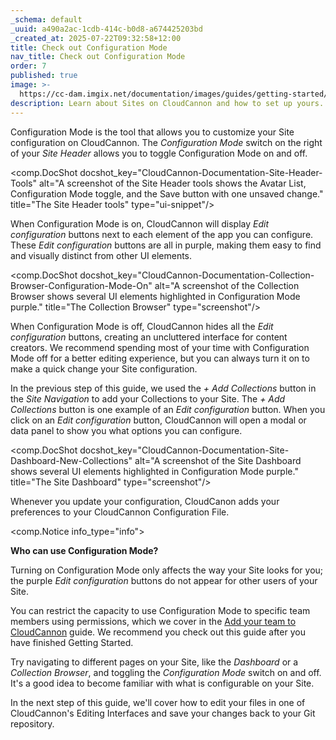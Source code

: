 ```yaml
---
_schema: default
_uuid: a490a2ac-1cdb-414c-b0d8-a674425203bd
_created_at: 2025-07-22T09:32:58+12:00
title: Check out Configuration Mode
nav_title: Check out Configuration Mode
order: 7
published: true
image: >-
  https://cc-dam.imgix.net/documentation/images/guides/getting-started/guide-thumbnails/CloudCannon-Getting-Started-Thumbnail-Universal.png
description: Learn about Sites on CloudCannon and how to set up yours.
---
```

Configuration Mode is the tool that allows you to customize your Site configuration on CloudCannon. The *Configuration Mode* switch on the right of your *Site Header* allows you to toggle Configuration Mode on and off.

<comp.DocShot docshot_key="CloudCannon-Documentation-Site-Header-Tools" alt="A screenshot of the Site Header tools shows the Avatar List, Configuration Mode toggle, and the Save button with one unsaved change." title="The Site Header tools" type="ui-snippet"/>

When Configuration Mode is on, CloudCannon will display *Edit configuration* buttons next to each element of the app you can configure. These *Edit configuration* buttons are all in purple, making them easy to find and visually distinct from other UI elements.

<comp.DocShot docshot_key="CloudCannon-Documentation-Collection-Browser-Configuration-Mode-On" alt="A screenshot of the Collection Browser shows several UI elements highlighted in Configuration Mode purple." title="The Collection Browser" type="screenshot"/>

When Configuration Mode is off, CloudCannon hides all the *Edit configuration* buttons, creating an uncluttered interface for content creators. We recommend spending most of your time with Configuration Mode off for a better editing experience, but you can always turn it on to make a quick change your Site configuration.

In the previous step of this guide, we used the *\+ Add Collections* button in the *Site Navigation* to add your Collections to your Site. The *\+ Add Collections* button is one example of an *Edit configuration* button. When you click on an *Edit configuration* button, CloudCannon will open a modal or data panel to show you what options you can configure.

<comp.DocShot docshot_key="CloudCannon-Documentation-Site-Dashboard-New-Collections" alt="A screenshot of the Site Dashboard shows several UI elements highlighted in Configuration Mode purple." title="The Site Dashboard" type="screenshot"/>

Whenever you update your configuration, CloudCanon adds your preferences to your CloudCannon Configuration File.

<comp.Notice info_type="info">
  <p><strong>Who can use Configuration Mode?</strong></p><p>Turning on Configuration Mode only affects the way your Site looks for you; the purple <em>Edit configuration</em> buttons do not appear for other users of your Site.</p><p>You can restrict the capacity to use Configuration Mode to specific team members using permissions, which we cover in the <a href="/documentation/guides/add-your-team-to-cloudcannon/">Add your team to CloudCannon</a> guide. We recommend you check out this guide after you have finished Getting Started.</p>
</comp.Notice>

Try navigating to different pages on your Site, like the *Dashboard* or a *Collection Browser*, and toggling the *Configuration Mode* switch on and off. It's a good idea to become familiar with what is configurable on your Site.

In the next step of this guide, we'll cover how to edit your files in one of CloudCannon's Editing Interfaces and save your changes back to your Git repository.
